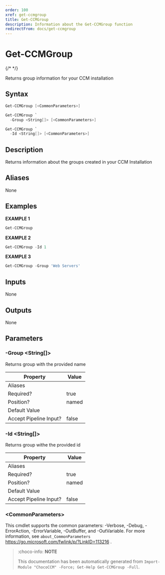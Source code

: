 ```yaml
---
order: 100
xref: get-ccmgroup
title: Get-CCMGroup
description: Information about the Get-CCMGroup function
redirectFrom: docs/get-ccmgroup
---
```


# Get-CCMGroup

{/* <!-- This documentation is automatically generated from /Get-CCMGroup.ps1 using GenerateDocs.ps1. Contributions are welcome at the original location(s). --> */}

Returns group information for your CCM installation

## Syntax

~~~powershell
Get-CCMGroup [<CommonParameters>]
~~~


~~~powershell
Get-CCMGroup `
  -Group <String[]> [<CommonParameters>]
~~~


~~~powershell
Get-CCMGroup `
  -Id <String[]> [<CommonParameters>]
~~~

## Description

Returns information about the groups created in your CCM Installation


## Aliases

None

## Examples

 **EXAMPLE 1**

~~~powershell
Get-CCMGroup

~~~

**EXAMPLE 2**

~~~powershell
Get-CCMGroup -Id 1

~~~

**EXAMPLE 3**

~~~powershell
Get-CCMGroup -Group 'Web Servers'

~~~

## Inputs

None

## Outputs

None

## Parameters

###  -Group &lt;String[]&gt;
Returns group with the provided name

Property               | Value
---------------------- | -----
Aliases                |
Required?              | true
Position?              | named
Default Value          |
Accept Pipeline Input? | false

###  -Id &lt;String[]&gt;
Returns group withe the provided id

Property               | Value
---------------------- | -----
Aliases                |
Required?              | true
Position?              | named
Default Value          |
Accept Pipeline Input? | false

### &lt;CommonParameters&gt;

This cmdlet supports the common parameters: -Verbose, -Debug, -ErrorAction, -ErrorVariable, -OutBuffer, and -OutVariable. For more information, see `about_CommonParameters` https://go.microsoft.com/fwlink/p/?LinkID=113216 .



<Xref title="Function Reference" value="chococcm-functions" />

> :choco-info: **NOTE**
> 
> This documentation has been automatically generated from `Import-Module "ChocoCCM" -Force; Get-Help Get-CCMGroup -Full`.
